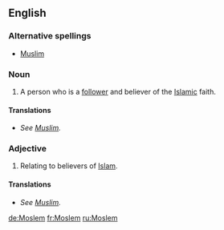 {{also|moslem}}
==English==

===Alternative spellings===
* [[Muslim]]

===Noun===
{{en-noun}}

# A person who is a [[follower]] and believer of the [[Islamic]] faith.

====Translations====
* ''See [[Muslim]].''

===Adjective===
{{en-adj|-}}

# Relating to believers of [[Islam]].

====Translations====
* ''See [[Muslim]].''

[[de:Moslem]]
[[fr:Moslem]]
[[ru:Moslem]]
